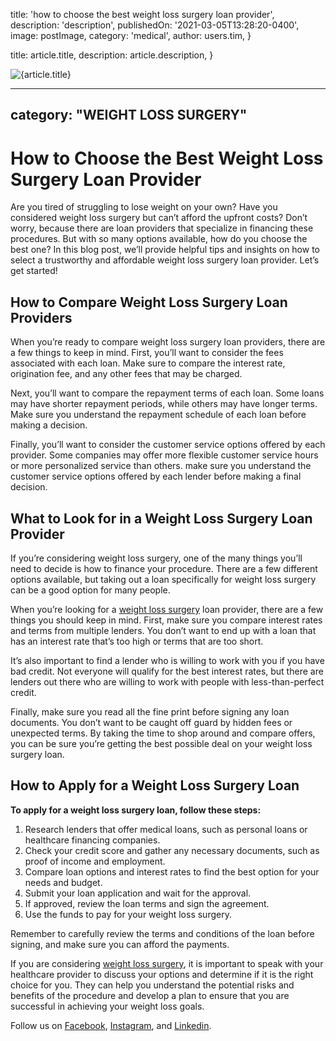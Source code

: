 
  title: 'how to choose the best weight loss surgery loan provider',
  description: 'description',
  publishedOn: '2021-03-05T13:28:20-0400',
  image: postImage,
  category: 'medical',
  author: users.tim,
}

  title: article.title,
  description: article.description,
}


<Image src={postImage} alt={article.title} />

---
category: "WEIGHT LOSS SURGERY"
---

# How to Choose the Best Weight Loss Surgery Loan Provider

Are you tired of struggling to lose weight on your own? Have you considered weight loss surgery but can’t afford the upfront costs? Don’t worry, because there are loan providers that specialize in financing these procedures. But with so many options available, how do you choose the best one? In this blog post, we’ll provide helpful tips and insights on how to select a trustworthy and affordable weight loss surgery loan provider. Let’s get started!

## How to Compare Weight Loss Surgery Loan Providers

When you’re ready to compare weight loss surgery loan providers, there are a few things to keep in mind. First, you’ll want to consider the fees associated with each loan. Make sure to compare the interest rate, origination fee, and any other fees that may be charged.

Next, you’ll want to compare the repayment terms of each loan. Some loans may have shorter repayment periods, while others may have longer terms. Make sure you understand the repayment schedule of each loan before making a decision.

Finally, you’ll want to consider the customer service options offered by each provider. Some companies may offer more flexible customer service hours or more personalized service than others. make sure you understand the customer service options offered by each lender before making a final decision.

## What to Look for in a Weight Loss Surgery Loan Provider

If you’re considering weight loss surgery, one of the many things you’ll need to decide is how to finance your procedure. There are a few different options available, but taking out a loan specifically for weight loss surgery can be a good option for many people.

When you’re looking for a [weight loss surgery](https://tlc.com.au/weight-loss-surgery-harmonal-changes/) loan provider, there are a few things you should keep in mind. First, make sure you compare interest rates and terms from multiple lenders. You don’t want to end up with a loan that has an interest rate that’s too high or terms that are too short.

It’s also important to find a lender who is willing to work with you if you have bad credit. Not everyone will qualify for the best interest rates, but there are lenders out there who are willing to work with people with less-than-perfect credit.

Finally, make sure you read all the fine print before signing any loan documents. You don’t want to be caught off guard by hidden fees or unexpected terms. By taking the time to shop around and compare offers, you can be sure you’re getting the best possible deal on your weight loss surgery loan.

## How to Apply for a Weight Loss Surgery Loan

**To apply for a weight loss surgery loan, follow these steps:**

1.  Research lenders that offer medical loans, such as personal loans or healthcare financing companies.
2.  Check your credit score and gather any necessary documents, such as proof of income and employment.
3.  Compare loan options and interest rates to find the best option for your needs and budget.
4.  Submit your loan application and wait for the approval.
5.  If approved, review the loan terms and sign the agreement.
6.  Use the funds to pay for your weight loss surgery.

Remember to carefully review the terms and conditions of the loan before signing, and make sure you can afford the payments.

If you are considering [weight loss surgery](https://tlc.com.au/getting-ready-for-weight-loss-surgery/), it is important to speak with your healthcare provider to discuss your options and determine if it is the right choice for you. They can help you understand the potential risks and benefits of the procedure and develop a plan to ensure that you are successful in achieving your weight loss goals.

Follow us on [Facebook](https://www.facebook.com/totallifestylecredit/), [Instagram](https://www.instagram.com/tlc.social/), and [Linkedin](https://www.linkedin.com/in/tim-boon-bba34350/?trk=org-employees_profile-result-card_result-card_full-click).
